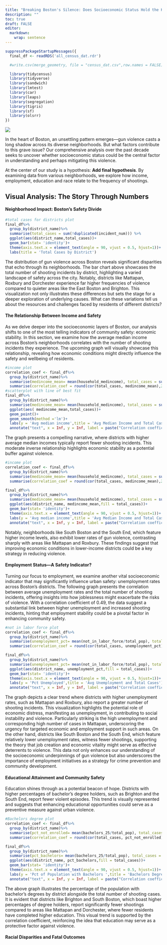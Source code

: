 ```yaml
---
title: "Breaking Boston's Silence: Does Socioeconomic Status Hold the Key to Gun Violence?"
description: ""
toc: true
draft: FALSE
editor: 
  markdown: 
    wrap: sentence
---
```


``` r
suppressPackageStartupMessages({
  final_df <- readRDS('all_census_dat.rdr')

  #write.csv(merge_geometry, file = "census_dat.csv",row.names = FALSE)

  library(tidycensus)
  library(tidyverse)
  library(sandwich)
  library(lmtest)
  library(car)
  library(leaps)
  library(segregation)
  library(tigris)
  library(sf)
  library(olsrr)
})

```

![](images/The_Big_Picture_2.jpeg)

In the heart of Boston, an unsettling pattern emerges—gun violence casts a long shadow across its diverse neighborhoods.
But what factors contribute to this grave issue?
Our comprehensive analysis over the past decade seeks to uncover whether socioeconomic status could be the central factor in understanding and perhaps mitigating this violence.

At the center of our study is a hypothesis: **Add final hypothesis**.
By examining data from various neighborhoods, we explore how income, employment, education and race relate to the frequency of shootings.

## **Visual Analysis: The Story Through Numbers**

#### **Neighborhood Impact: Boston's Safety Divide**


``` r
#total cases for districts plot
final_df%>%
  group_by(district_name)%>%
  summarise(total_cases = sum(!duplicated(incident_num))) %>%
  ggplot(aes(district_name,total_cases))+
  geom_bar(stat= 'identity')+
  theme(axis.text.x = element_text(angle = 90, vjust = 0.5, hjust=1))+
  labs(title = 'Total Cases by District')
```
The distribution of gun violence across Boston reveals significant disparities that echo through its neighborhoods.
The bar chart above showcases the total number of shooting incidents by district, highlighting a varied landscape of safety across the city.
Notably, districts like Mattapan, Roxbury and Dorchester experience far higher frequencies of violence compared to quieter areas like the East Boston and Brighton.
This visualization not only illustrates these differences but sets the stage for a deeper exploration of underlying causes. What can these variations tell us about the resources and challenges faced by residents of different districts?

#### **The Relationship Between Income and Safety**

As we delve deeper into the socioeconomic layers of Boston, our analysis shifts to one of the most telling indicators of community safety: economic stability.
In this section, we examine how the average median income across Boston's neighborhoods correlates with the number of shooting incidents they experience.
The upcoming graph will visually showcase this relationship, revealing how economic conditions might directly influence the safety and wellbeing of residents.

``` r
#income plot
correlation_coef <- final_df%>%
  group_by(district_name)%>%
  summarise(medincome_mean= mean(household_medincome), total_cases = sum(!duplicated(incident_num))) %>%
  summarise(correlation_coef = round(cor(total_cases, medincome_mean),2)) 
#scatterplot with line of best fit 
final_df%>%
  group_by(district_name)%>%
  summarise(medincome_mean= mean(household_medincome), total_cases = sum(!duplicated(incident_num))) %>%
  ggplot(aes( medincome_mean,total_cases))+
  geom_point()+
  geom_smooth(method ='lm')+
  labs(y = 'Avg median income',title = 'Avg Median Income and Total Cases Over All Years')+
  annotate("text", x = Inf, y = Inf, label = paste("Correlation coefficient: ", correlation_coef), hjust = 1.5, vjust = 1)
```

The graph presents a compelling narrative, where districts with higher average median incomes typically report fewer shooting incidents.
This moderate inverse relationship highlights economic stability as a potential buffer against violence.

``` r

#income plot
correlation_coef <- final_df%>%
  group_by(district_name)%>%
  summarise(medincome_mean= mean(household_medincome), total_cases = sum(!duplicated(incident_num))) %>%
  summarise(correlation_coef = round(cor(total_cases, medincome_mean),2))

final_df%>%
  group_by(district_name)%>%
  summarise(medincome_mean= mean(household_medincome), total_cases = sum(!duplicated(incident_num))) %>%
  ggplot(aes(district_name, medincome_mean,fill = total_cases))+
  geom_bar(stat= 'identity')+
  theme(axis.text.x = element_text(angle = 90, vjust = 0.5, hjust=1))+
  labs(y = 'Avg median income',title = 'Avg Median Income and Total Cases Over All Years')+
  annotate("text", x = Inf, y = Inf, label = paste("Correlation coefficient: ", correlation_coef), hjust = 1.5, vjust = 1)
```
Notably, neighborhoods like South Boston and the South End, which feature higher income levels, also exhibit lower rates of gun violence, contrasting sharply with areas like Mattapan and Roxbury.
These findings suggest that improving economic conditions in lower-income districts could be a key strategy in reducing violence.

#### **Employment Status—A Safety Indicator?**

Turning our focus to employment, we examine another vital socioeconomic indicator that may significantly influence urban safety: unemployment rates across Boston's districts. The following graph presents the correlation between average unemployment rates and the total number of shooting incidents, offering insights into how joblessness might exacerbate the risks of violence. With a correlation coefficient of 0.49, the data suggest a substantial link between higher unemployment and increased shooting incidents, hinting that employment stability could be a pivotal factor in enhancing community safety.

``` r
#not in labor force plot
correlation_coef <- final_df%>%
  group_by(district_name)%>%
  summarise(unemployment_pct= mean(not_in_labor_force/total_pop), total_cases = sum(!duplicated(incident_num)))%>%
  summarise(correlation_coef = round(cor(total_cases, unemployment_pct),2))

final_df%>%
  group_by(district_name)%>%
  summarise(unemployment_pct= mean(not_in_labor_force/total_pop), total_cases = sum(!duplicated(incident_num))) %>%
  ggplot(aes(district_name, unemployment_pct,fill = total_cases))+
  geom_bar(stat= 'identity')+
  theme(axis.text.x = element_text(angle = 90, vjust = 0.5, hjust=1))+
  labs(y = 'Pct Unemployed',title = 'Avg Unemployment and Total Cases')+
  annotate("text", x = Inf, y = Inf, label = paste("Correlation coefficient: ", correlation_coef), hjust = 1.5, vjust = 1)
```
The graph depicts a clear trend where districts with higher unemployment rates, such as Mattapan and Roxbury, also report a greater number of shooting incidents. This visualization highlights the potential role of economic distress, manifesting as unemployment, in contributing to social instability and violence. Particularly striking is the high unemployment and corresponding high number of cases in Mattapan, underscoring the urgency for targeted economic and employment support in such areas. On the other hand, districts like South Boston and the South End, which feature relatively lower unemployment rates, witness fewer shootings, supporting the theory that job creation and economic vitality might serve as effective deterrents to violence. This data not only enhances our understanding of the socioeconomic underpinnings of gun violence but also underscores the importance of employment initiatives as a strategy for crime prevention and community development.

#### **Educational Attainment and Community Safety**

Education shines through as a potential beacon of hope. Districts with higher percentages of bachelor's degree holders, such as Brighton and the South End, report fewer violent episodes. This trend is visually represented and suggests that enhancing educational opportunities could serve as a preventive measure against urban violence.

``` r

#Bachelors degree plot
correlation_coef <- final_df%>%
  group_by(district_name)%>%
  summarise(pct_not_enrolled= mean(bachelors_25/total_pop), total_cases = sum(!duplicated(incident_num)))%>%
  summarise(correlation_coef = round(cor(total_cases, pct_not_enrolled),2))

final_df%>%
  group_by(district_name)%>%
  summarise(pct_bachelors= mean(bachelors_25/total_pop), total_cases = sum(!duplicated(incident_num))) %>%
  ggplot(aes(district_name, pct_bachelors,fill = total_cases))+
  geom_bar(stat= 'identity')+
  theme(axis.text.x = element_text(angle = 90, vjust = 0.5, hjust=1))+
  labs(y = 'Pct of Population with Bachelors ',title = 'Bachelors Degree and Total Cases')+
  annotate("text", x = Inf, y = Inf, label = paste("Correlation coefficient: ", correlation_coef), hjust = 1.5, vjust = 1)
```
The above graph illustrates the percentage of the population with bachelor’s degrees by district alongside the total number of shooting cases. It is evident that districts like Brighton and South Boston, which boast higher percentages of degree holders, report significantly fewer shootings compared to areas like Mattapan and Dorchester, where fewer residents have completed higher education. This visual trend is supported by the correlation coefficient, reinforcing the idea that education may serve as a protective factor against violence.


#### **Racial Disparities and Fatal Outcomes**


